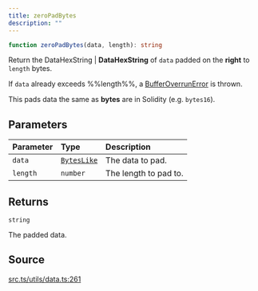 ```yaml
---
title: zeroPadBytes
description: ""
---
```


```ts
function zeroPadBytes(data, length): string
```

Return the DataHexString | **DataHexString** of `data` padded on the **right**
 to `length` bytes.

 If `data` already exceeds %%length%%, a [BufferOverrunError](../interfaces/BufferOverrunError) is
 thrown.

 This pads data the same as **bytes** are in Solidity
 (e.g. `bytes16`).

## Parameters

| Parameter | Type | Description |
| :------ | :------ | :------ |
| `data` | [`BytesLike`](/content/type-aliases/BytesLike.mdx) | The data to pad. |
| `length` | `number` | The length to pad to. |

## Returns

`string`

The padded data.

## Source

[src.ts/utils/data.ts:261](https://github.com/dominant-strategies/quais-6.js/blob/3f482dd134064d41657ff7dc9ba8162f741c9c83/src.ts/utils/data.ts#L261)
